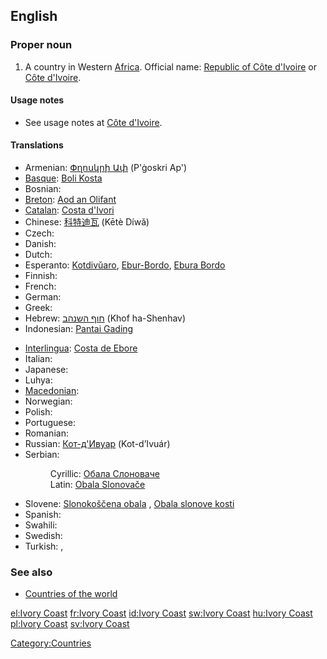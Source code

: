 {{wikipedia}}
==English==

===Proper noun===
{{en-proper noun|sg=[[ivory|Ivory]] [[coast|Coast]]}}

# A country in Western [[Africa]]. Official name: [[Republic of Côte d'Ivoire]] or [[Côte d'Ivoire]].

====Usage notes====
* See usage notes at [[Côte d'Ivoire]].

====Translations====
{{trans-top|Côte d'Ivoire, country in Africa}}
* Armenian: [[Փղոսկրի Ափ]] (P'ġoskri Ap')
* [[Basque]]: [[Boli Kosta]]
* Bosnian: {{t-|bs|Obala Slonovače|f}}
* [[Breton]]: [[Aod an Olifant]]
* [[Catalan]]: [[Costa d'Ivori]] {{f}}
* Chinese: [[科特迪瓦]] (Kētè Díwǎ)
* Czech: {{t-|cs|Pobřeží slonoviny|n}}
* Danish: {{t-|da|Elfenbenskysten}}
* Dutch: {{t+|nl|Ivoorkust}}
* Esperanto: [[Kotdivŭaro]], [[Ebur-Bordo]], [[Ebura Bordo]]
* Finnish: {{t+|fi|Norsunluurannikko}}
* French: {{t+|fr|Côte d'Ivoire|f}}
* German: {{t+|de|Elfenbeinküste|f}}
* Greek: {{t+|el|Ακτή Ελεφαντοστού|f|tr=Aktí Elefantostoú|sc=Grek}}
* Hebrew: [[חוף השנהב]] (Khof ha-Shenhav)
* Indonesian: [[Pantai Gading]]
{{trans-mid}}
* [[Interlingua]]: [[Costa de Ebore]]
* Italian: {{t-|it|Costa d'Avorio}}
* Japanese: {{t+|ja|コートジボワール|tr=Kōtojibowāru|sc=Jpan}}
* Luhya: {{tø|luy|Kodivwa}}
* [[Macedonian]]: {{t|mk|Брег на Слоновата Коска|m|tr=Breg na Slonóvata Kóska|sc=Cyrl|xs=Macedonian}}
* Norwegian: {{t+|no|Elfenbenskysten}}
* Polish: {{t+|pl|Wybrzeże Kości Słoniowej}}
* Portuguese: {{t+|pt|Costa do Marfim|f}}
* Romanian: {{t-|ro|Coasta de Fildeş|f}}
* Russian: [[Кот-д'Ивуар]] (Kot-d’Ivuár) {{m}}
* Serbian:
*: Cyrillic: [[Обала Слоноваче]] {{f}}
*: Latin: [[Obala Slonovače#Serbian|Obala Slonovače]] {{f}}
* Slovene: [[Slonokoščena obala]] {{f}}, [[Obala slonove kosti]] {{f}}
* Spanish: {{t+|es|Costa de Marfil|f}}
* Swahili: {{t|sw|Kodivaa}}
* Swedish: {{t+|sv|Elfenbenskusten}}
* Turkish: {{t+|tr|Fildişi Kıyısı}}, {{t+|tr|Fildişi Sahili}}
{{trans-bottom}}

===See also===
* [[Appendix:Countries of the world|Countries of the world]]

[[Category:Countries]]

[[el:Ivory Coast]]
[[fr:Ivory Coast]]
[[id:Ivory Coast]]
[[sw:Ivory Coast]]
[[hu:Ivory Coast]]
[[pl:Ivory Coast]]
[[sv:Ivory Coast]]